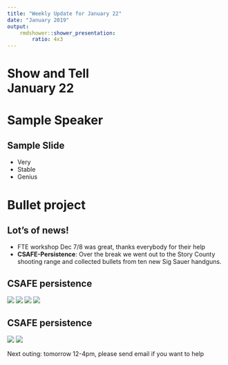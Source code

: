 ```yaml
---
title: "Weekly Update for January 22"
date: "January 2019"
output: 
    rmdshower::shower_presentation:
        ratio: 4x3
---
```


# Show and Tell <br> January 22

# Sample Speaker

## Sample Slide

- Very 
- Stable
- Genius

# Bullet project

## Lot's of news!

- FTE workshop Dec 7/8 was great, thanks everybody for their help
- **CSAFE-Persistence**: Over the break we went out to the Story County shooting range and collected bullets from ten new Sig Sauer handguns.

## CSAFE persistence

![](images/HH_alicia.png)
![](images/HH_no1.png)
![](images/HH_bullet.png)
![](images/HH_collection.png)

## CSAFE persistence

![](images/HH_cleaning.png)
![](images/HH_tube.png)

Next outing: tomorrow 12-4pm, please send email if you want to help


